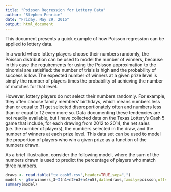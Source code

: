 ```yaml
---
title: "Poisson Regression for Lottery Data"
author: "Stephen Penrice"
date: "Friday, May 29, 2015"
output: html_document
---
```


This document presents a quick example of how Poisson regression can be applied 
to lottery data.

In a world where lottery players choose their numbers randomly, the Poisson
distribution can be used to model the number of winners, because in this case
the requirements for using the Poisson approximation to the binomial are
satisified: the number of trials is high and the probability of success is
low. The expected number of winners at a given prize level is simply the number
of players times the probability of achieving the number of matches for that
level.

However, lottery players do not select their numbers randomly. For example, they
often choose family members' birthdays, which means numbers less than or equal 
to 31 get selected disproportionately often and numbers less than or equal to 12
even more so. Data documenting these tendencies are not readily available, but I
have collected data on the Texas Lottery's Cash 5 game that include, for each
drawing from 2012 to 2014, the net sales (i.e. the number of players), the 
numbers selected in the draw, and the number of winners at each prize level. 
This data set can be used to model the proportion of players who win a given
prize as a function of the numbers drawn.

As a brief illustration, consider the following model, where the sum of the 
numbers drawn is used to predict the percentage of players who match three numbers.

```r
draws <- read.table("tx_cash5.csv",header=TRUE,sep=",")
model <- glm(winners_3~I(n1+n2+n3+n4+n5),data=draws,family=poisson,offset=log(sales))
summary(model)
```
